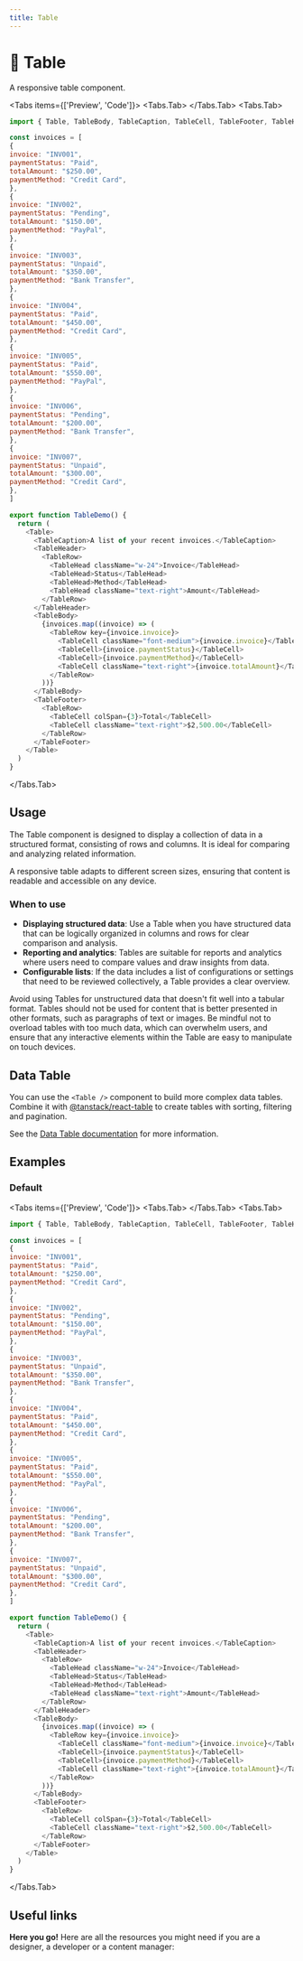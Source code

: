```yaml
---
title: Table
---
```




# 💠 Table

A responsive table component.

<Tabs items={['Preview', 'Code']}>
<Tabs.Tab>
  <TablePreview />
</Tabs.Tab>
<Tabs.Tab>
```js copy filename="table.tsx"
import { Table, TableBody, TableCaption, TableCell, TableFooter, TableHead, TableHeader, TableRow } from "@fucina/ui"

const invoices = [
{
invoice: "INV001",
paymentStatus: "Paid",
totalAmount: "$250.00",
paymentMethod: "Credit Card",
},
{
invoice: "INV002",
paymentStatus: "Pending",
totalAmount: "$150.00",
paymentMethod: "PayPal",
},
{
invoice: "INV003",
paymentStatus: "Unpaid",
totalAmount: "$350.00",
paymentMethod: "Bank Transfer",
},
{
invoice: "INV004",
paymentStatus: "Paid",
totalAmount: "$450.00",
paymentMethod: "Credit Card",
},
{
invoice: "INV005",
paymentStatus: "Paid",
totalAmount: "$550.00",
paymentMethod: "PayPal",
},
{
invoice: "INV006",
paymentStatus: "Pending",
totalAmount: "$200.00",
paymentMethod: "Bank Transfer",
},
{
invoice: "INV007",
paymentStatus: "Unpaid",
totalAmount: "$300.00",
paymentMethod: "Credit Card",
},
]

export function TableDemo() {
  return (
    <Table>
      <TableCaption>A list of your recent invoices.</TableCaption>
      <TableHeader>
        <TableRow>
          <TableHead className="w-24">Invoice</TableHead>
          <TableHead>Status</TableHead>
          <TableHead>Method</TableHead>
          <TableHead className="text-right">Amount</TableHead>
        </TableRow>
      </TableHeader>
      <TableBody>
        {invoices.map((invoice) => (
          <TableRow key={invoice.invoice}>
            <TableCell className="font-medium">{invoice.invoice}</TableCell>
            <TableCell>{invoice.paymentStatus}</TableCell>
            <TableCell>{invoice.paymentMethod}</TableCell>
            <TableCell className="text-right">{invoice.totalAmount}</TableCell>
          </TableRow>
        ))}
      </TableBody>
      <TableFooter>
        <TableRow>
          <TableCell colSpan={3}>Total</TableCell>
          <TableCell className="text-right">$2,500.00</TableCell>
        </TableRow>
      </TableFooter>
    </Table>
  )
}
```
</Tabs.Tab>
</Tabs>

## Usage

The Table component is designed to display a collection of data in a structured format, consisting of rows and columns. It is ideal for comparing and analyzing related information.

A responsive table adapts to different screen sizes, ensuring that content is readable and accessible on any device.

### When to use

- **Displaying structured data**: Use a Table when you have structured data that can be logically organized in columns and rows for clear comparison and analysis.
- **Reporting and analytics**: Tables are suitable for reports and analytics where users need to compare values and draw insights from data.
- **Configurable lists**: If the data includes a list of configurations or settings that need to be reviewed collectively, a Table provides a clear overview.

Avoid using Tables for unstructured data that doesn't fit well into a tabular format. Tables should not be used for content that is better presented in other formats, such as paragraphs of text or images. Be mindful not to overload tables with too much data, which can overwhelm users, and ensure that any interactive elements within the Table are easy to manipulate on touch devices.

## Data Table

You can use the `<Table />` component to build more complex data tables. Combine it with [@tanstack/react-table](https://tanstack.com/table/v8) to create tables with sorting, filtering and pagination.

See the [Data Table documentation](/components/data-table) for more information.

## Examples

### Default

<Tabs items={['Preview', 'Code']}>
<Tabs.Tab>
  <TablePreview />
</Tabs.Tab>
<Tabs.Tab>
```js copy filename="table.tsx"
import { Table, TableBody, TableCaption, TableCell, TableFooter, TableHead, TableHeader, TableRow } from "@fucina/ui"

const invoices = [
{
invoice: "INV001",
paymentStatus: "Paid",
totalAmount: "$250.00",
paymentMethod: "Credit Card",
},
{
invoice: "INV002",
paymentStatus: "Pending",
totalAmount: "$150.00",
paymentMethod: "PayPal",
},
{
invoice: "INV003",
paymentStatus: "Unpaid",
totalAmount: "$350.00",
paymentMethod: "Bank Transfer",
},
{
invoice: "INV004",
paymentStatus: "Paid",
totalAmount: "$450.00",
paymentMethod: "Credit Card",
},
{
invoice: "INV005",
paymentStatus: "Paid",
totalAmount: "$550.00",
paymentMethod: "PayPal",
},
{
invoice: "INV006",
paymentStatus: "Pending",
totalAmount: "$200.00",
paymentMethod: "Bank Transfer",
},
{
invoice: "INV007",
paymentStatus: "Unpaid",
totalAmount: "$300.00",
paymentMethod: "Credit Card",
},
]

export function TableDemo() {
  return (
    <Table>
      <TableCaption>A list of your recent invoices.</TableCaption>
      <TableHeader>
        <TableRow>
          <TableHead className="w-24">Invoice</TableHead>
          <TableHead>Status</TableHead>
          <TableHead>Method</TableHead>
          <TableHead className="text-right">Amount</TableHead>
        </TableRow>
      </TableHeader>
      <TableBody>
        {invoices.map((invoice) => (
          <TableRow key={invoice.invoice}>
            <TableCell className="font-medium">{invoice.invoice}</TableCell>
            <TableCell>{invoice.paymentStatus}</TableCell>
            <TableCell>{invoice.paymentMethod}</TableCell>
            <TableCell className="text-right">{invoice.totalAmount}</TableCell>
          </TableRow>
        ))}
      </TableBody>
      <TableFooter>
        <TableRow>
          <TableCell colSpan={3}>Total</TableCell>
          <TableCell className="text-right">$2,500.00</TableCell>
        </TableRow>
      </TableFooter>
    </Table>
  )
}
```
</Tabs.Tab>
</Tabs>

## Useful links

**Here you go!** Here are all the resources you might need if you are a designer, a developer or a content manager:

<Cards className="mt-8">
  <Card
    title="🤖 Storybook"
    href="https://fucina-storybook.vercel.app/?path=/docs/components-table--documentation"
  />
  <Card
    title="🪄 Figma"
    href="https://www.figma.com/design/Jfto7FUoU7mSpnv9uESD60/%F0%9F%9F%A0-feely---design-system?node-id=540-8881&t=nua4UmG9Iu1hfUAm-1"
  />
  <Card title="📄 TanStack Table Docs" href="https://tanstack.com/table/v8" />
</Cards>

